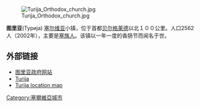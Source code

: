 [[Image:Turija_Orthodox_church.jpg|right]]


'''图里亚'''(Турија) [[塞尔维亚|塞尔维亚]]小镇，位于首都[[贝尔格莱德|贝尔格莱德]]以北１００公里。人口2562人（2002年），主要是[[塞族人|塞族人]]。该镇以一年一度的香肠节而闻名于世。

==外部链接==
*[https://web.archive.org/web/20090228045216/http://www.turija.co.yu/ 图里亚政府网站]
*[https://web.archive.org/web/20081228145730/http://www.fallingrain.com/world/YI/2/Turija4.html Turija]
*[http://www.multimap.com/map/browse.cgi?client=public&X=2212500&Y=5675000&width=700&height=400&gride=&gridn=&srec=0&coordsys=mercator&db=&addr1=&addr2=&addr3=&pc=&advanced=&local=&localinfosel=&kw=&inmap=&table=&ovtype=&keepicon=&zm=0&scale=500000&multimap.x=336&multimap.y=189 Turija location map]

{{Serbia-stub}}
{{DEFAULTSORT:Turija}}
[[Category:塞爾維亞城市|Category:塞爾維亞城市]]